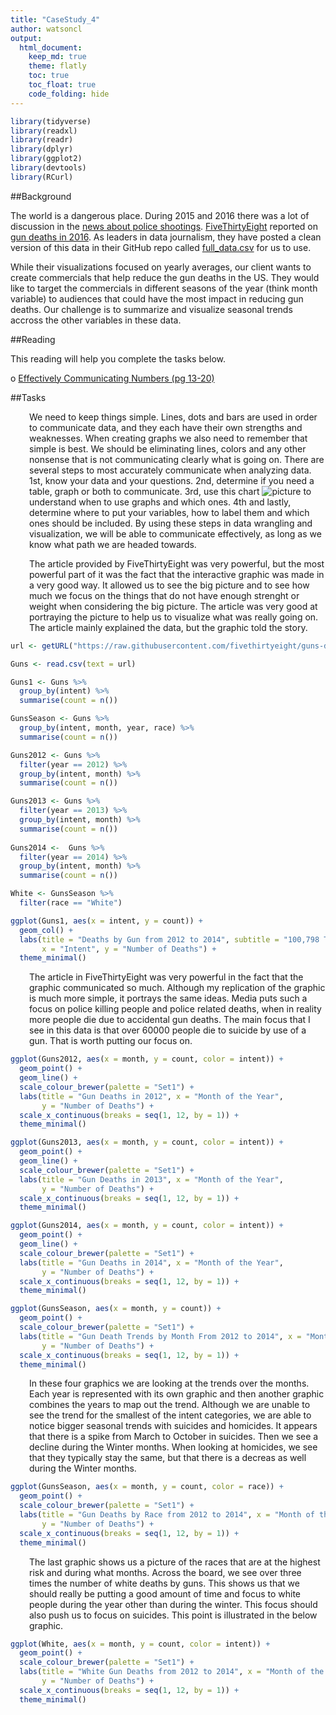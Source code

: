 ```yaml
---
title: "CaseStudy_4"
author: watsoncl 
output: 
  html_document:
    keep_md: true
    theme: flatly
    toc: true
    toc_float: true
    code_folding: hide
---
```


```r
library(tidyverse)
library(readxl)
library(readr)
library(dplyr)
library(ggplot2)
library(devtools)
library(RCurl)
```

##Background

The world is a dangerous place. During 2015 and 2016 there was a lot of discussion in the [news about police shootings](https://www.cbsnews.com/pictures/controversial-police-shootings/). [FiveThirtyEight](fivethirtyeight.com/) reported on [gun deaths in 2016](https://fivethirtyeight.com/features/gun-deaths/). As leaders in data journalism, they have posted a clean version of this data in their GitHub repo called [full_data.csv](https://github.com/fivethirtyeight/guns-data) for us to use.

While their visualizations focused on yearly averages, our client wants to create commercials that help reduce the gun deaths in the US. They would like to target the commercials in different seasons of the year (think month variable) to audiences that could have the most impact in reducing gun deaths. Our challenge is to summarize and visualize seasonal trends accross the other variables in these data.

##Reading

This reading will help you complete the tasks below.

o [Effectively Communicating Numbers (pg 13-20)](http://perceptualedge.com/articles/Whitepapers/Communicating_Numbers.pdf)

##Tasks

<div style="padding-left:30px;">

We need to keep things simple. Lines, dots and bars are used in order to communicate data, and they each have their own strengths and weaknesses. When creating graphs we also need to remember that simple is best. We should be eliminating lines, colors and any other nonsense that is not communicating clearly what is going on. There are several steps to most accurately communicate when analyzing data. 1st, know your data and your questions. 2nd, determine if you need a table, graph or both to communicate. 3rd, use this chart ![picture](Graphics.jpg) to understand when to use graphs and which ones. 4th and lastly, determine where to put your variables, how to label them and which ones should be included. By using these steps in data wrangling and visualization, we will be able to communicate effectively, as long as we know what path we are headed towards.

</div>

<div style="padding-left:30px;">

The article provided by FiveThirtyEight was very powerful, but the most powerful part of it was the fact that the interactive graphic was made in a very good way. It allowed us to see the big picture and to see how much we focus on the things that do not have enough strenght or weight when considering the big picture. The article was very good at portraying the picture to help us to visualize what was really going on. The article mainly explained the data, but the graphic told the story. 

</div>

```r
url <- getURL("https://raw.githubusercontent.com/fivethirtyeight/guns-data/master/full_data.csv")

Guns <- read.csv(text = url)

Guns1 <- Guns %>% 
  group_by(intent) %>% 
  summarise(count = n())

GunsSeason <- Guns %>% 
  group_by(intent, month, year, race) %>% 
  summarise(count = n())

Guns2012 <- Guns %>% 
  filter(year == 2012) %>% 
  group_by(intent, month) %>% 
  summarise(count = n())

Guns2013 <- Guns %>% 
  filter(year == 2013) %>% 
  group_by(intent, month) %>% 
  summarise(count = n())
  
Guns2014 <-  Guns %>% 
  filter(year == 2014) %>% 
  group_by(intent, month) %>% 
  summarise(count = n())

White <- GunsSeason %>% 
  filter(race == "White")
```

```r
ggplot(Guns1, aes(x = intent, y = count)) +
  geom_col() +
  labs(title = "Deaths by Gun from 2012 to 2014", subtitle = "100,798 Total Deaths with 1402 being police related",
       x = "Intent", y = "Number of Deaths") +
  theme_minimal()
```

<div style="padding-left:30px;">

The article in FiveThirtyEight was very powerful in the fact that the graphic communicated so much. Although my replication of the graphic is much more simple, it portrays the same ideas. Media puts such a focus on police killing people and police related deaths, when in reality more people die due to accidental gun deaths. The main focus that I see in this data is that over 60000 people die to suicide by use of a gun. That is worth putting our focus on. 

</div>

```r
ggplot(Guns2012, aes(x = month, y = count, color = intent)) +
  geom_point() +
  geom_line() +
  scale_colour_brewer(palette = "Set1") +
  labs(title = "Gun Deaths in 2012", x = "Month of the Year",
       y = "Number of Deaths") +
  scale_x_continuous(breaks = seq(1, 12, by = 1)) +
  theme_minimal() 

ggplot(Guns2013, aes(x = month, y = count, color = intent)) +
  geom_point() +
  geom_line() +
  scale_colour_brewer(palette = "Set1") +
  labs(title = "Gun Deaths in 2013", x = "Month of the Year",
       y = "Number of Deaths") +
  scale_x_continuous(breaks = seq(1, 12, by = 1)) +
  theme_minimal() 

ggplot(Guns2014, aes(x = month, y = count, color = intent)) +
  geom_point() +
  geom_line() +
  scale_colour_brewer(palette = "Set1") +
  labs(title = "Gun Deaths in 2014", x = "Month of the Year",
       y = "Number of Deaths") +
  scale_x_continuous(breaks = seq(1, 12, by = 1)) +
  theme_minimal() 

ggplot(GunsSeason, aes(x = month, y = count)) +
  geom_point() +
  scale_colour_brewer(palette = "Set1") +
  labs(title = "Gun Death Trends by Month From 2012 to 2014", x = "Month of the Year",
       y = "Number of Deaths") +
  scale_x_continuous(breaks = seq(1, 12, by = 1)) +
  theme_minimal() 
```

<div style="padding-left:30px;">

In these four graphics we are looking at the trends over the months. Each year is represented with its own graphic and then another graphic combines the years to map out the trend. Although we are unable to see the trend for the smallest of the intent categories, we are able to notice bigger seasonal trends with suicides and homicides. It appears that there is a spike from March to October in suicides. Then we see a decline during the Winter months. When looking at homicides, we see that they typically stay the same, but that there is a decreas as well during the Winter months. 

</div>

```r
ggplot(GunsSeason, aes(x = month, y = count, color = race)) +
  geom_point() +
  scale_colour_brewer(palette = "Set1") +
  labs(title = "Gun Deaths by Race from 2012 to 2014", x = "Month of the Year",
       y = "Number of Deaths") +
  scale_x_continuous(breaks = seq(1, 12, by = 1)) +
  theme_minimal() 
```

<div style="padding-left:30px;">

The last graphic shows us a picture of the races that are at the highest risk and during what months. Across the board, we see over three times the number of white deaths by guns. This shows us that we should really be putting a good amount of time and focus to white people during the year other than during the winter. This focus should also push us to focus on suicides. This point is illustrated in the below graphic.

</div>

```r
ggplot(White, aes(x = month, y = count, color = intent)) +
  geom_point() +
  scale_colour_brewer(palette = "Set1") +
  labs(title = "White Gun Deaths from 2012 to 2014", x = "Month of the Year",
       y = "Number of Deaths") +
  scale_x_continuous(breaks = seq(1, 12, by = 1)) +
  theme_minimal()
```







